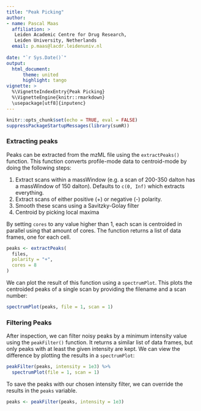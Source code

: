 ```yaml
---
title: "Peak Picking"
author:
- name: Pascal Maas
  affiliation: >
   Leiden Academic Centre for Drug Research, 
   Leiden University, Netherlands
  email: p.maas@lacdr.leidenuniv.nl
  
date: "`r Sys.Date()`"
output: 
  html_document:
      theme: united
      highlight: tango
vignette: >
  %\VignetteIndexEntry{Peak Picking}
  %\VignetteEngine{knitr::rmarkdown}
  \usepackage[utf8]{inputenc}
---
```


```r
knitr::opts_chunk$set(echo = TRUE, eval = FALSE)
suppressPackageStartupMessages(library(sumR))
```

### Extracting peaks

Peaks can be extracted from the mzML file using the `extractPeaks()` function. This function converts profile-mode data to centroid-mode by doing the following steps:

1.  Extract scans within a massWindow (e.g. a scan of 200-350 dalton has a massWindow of 150 dalton). Defaults to `c(0, Inf)` which extracts everything.
2.  Extract scans of either positive (+) or negative (-) polarity.
3.  Smooth these scans using a Savitzky-Golay filter
4.  Centroid by picking local maxima

By setting `cores` to any value higher than 1, each scan is centroided in parallel using that amount of cores. The function returns a list of data frames, one for each cell.

```r
peaks <- extractPeaks(
  files, 
  polarity = "+", 
  cores = 8
)
```

We can plot the result of this function using a `spectrumPlot`. This plots the centroided peaks of a single scan by providing the filename and a scan number:

```r
spectrumPlot(peaks, file = 1, scan = 1)
```

### Filtering Peaks

After inspection, we can filter noisy peaks by a minimum intensity value using the `peakFilter()` function. It returns a similar list of data frames, but only peaks with at least the given intensity are kept. We can view the difference by plotting the results in a `spectrumPlot`:

```r
peakFilter(peaks, intensity = 1e3) %>%
  spectrumPlot(file = 1, scan = 1)
```

To save the peaks with our chosen intensity filter, we can override the results in the `peaks` variable.

```r
peaks <- peakFilter(peaks, intensity = 1e3)
```
